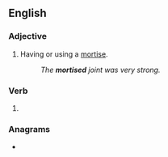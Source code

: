 ==English==

===Adjective===
{{en-adj|-}}

# Having or using a [[mortise]].
#: ''The '''mortised''' joint was very strong.''

===Verb===
{{head|en|verb form}}

# {{en-past of|mortise}}

===Anagrams===
* {{anagrams|en|Tidmores|dirtsome|distomer|temorids}}
